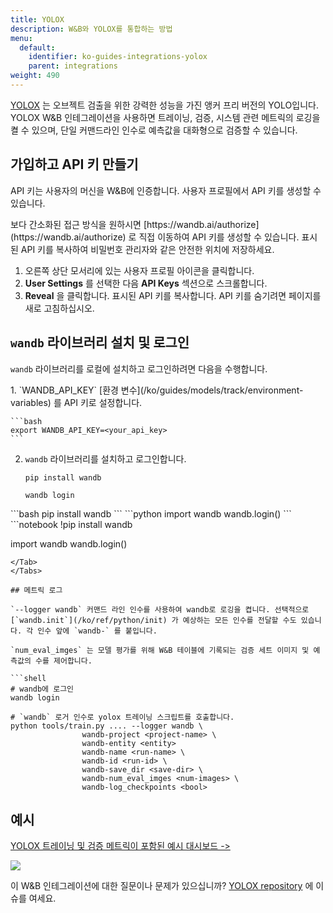 ```yaml
---
title: YOLOX
description: W&B와 YOLOX를 통합하는 방법
menu:
  default:
    identifier: ko-guides-integrations-yolox
    parent: integrations
weight: 490
---
```


[YOLOX](https://github.com/Megvii-BaseDetection/YOLOX) 는 오브젝트 검출을 위한 강력한 성능을 가진 앵커 프리 버전의 YOLO입니다. YOLOX W&B 인테그레이션을 사용하면 트레이닝, 검증, 시스템 관련 메트릭의 로깅을 켤 수 있으며, 단일 커맨드라인 인수로 예측값을 대화형으로 검증할 수 있습니다.

## 가입하고 API 키 만들기

API 키는 사용자의 머신을 W&B에 인증합니다. 사용자 프로필에서 API 키를 생성할 수 있습니다.

<Note>
보다 간소화된 접근 방식을 원하시면 [https://wandb.ai/authorize](https://wandb.ai/authorize) 로 직접 이동하여 API 키를 생성할 수 있습니다. 표시된 API 키를 복사하여 비밀번호 관리자와 같은 안전한 위치에 저장하세요.
</Note>

1. 오른쪽 상단 모서리에 있는 사용자 프로필 아이콘을 클릭합니다.
2. **User Settings** 를 선택한 다음 **API Keys** 섹션으로 스크롤합니다.
3. **Reveal** 을 클릭합니다. 표시된 API 키를 복사합니다. API 키를 숨기려면 페이지를 새로 고침하십시오.

## `wandb` 라이브러리 설치 및 로그인

`wandb` 라이브러리를 로컬에 설치하고 로그인하려면 다음을 수행합니다.

<Tabs>
<Tab title="Command Line">
1. `WANDB_API_KEY` [환경 변수](/ko/guides/models/track/environment-variables) 를 API 키로 설정합니다.

    ```bash
    export WANDB_API_KEY=<your_api_key>
    ```

2. `wandb` 라이브러리를 설치하고 로그인합니다.

    ```shell
    pip install wandb

    wandb login
    ```
</Tab>
<Tab title="Python">
```bash
pip install wandb
```
```python
import wandb
wandb.login()
```
</Tab>
<Tab title="Python notebook">
```notebook
!pip install wandb

import wandb
wandb.login()
```
</Tab>
</Tabs>

## 메트릭 로그

`--logger wandb` 커맨드 라인 인수를 사용하여 wandb로 로깅을 켭니다. 선택적으로 [`wandb.init`](/ko/ref/python/init) 가 예상하는 모든 인수를 전달할 수도 있습니다. 각 인수 앞에 `wandb-` 를 붙입니다.

`num_eval_imges` 는 모델 평가를 위해 W&B 테이블에 기록되는 검증 세트 이미지 및 예측값의 수를 제어합니다.

```shell
# wandb에 로그인
wandb login

# `wandb` 로거 인수로 yolox 트레이닝 스크립트를 호출합니다.
python tools/train.py .... --logger wandb \
                wandb-project <project-name> \
                wandb-entity <entity>
                wandb-name <run-name> \
                wandb-id <run-id> \
                wandb-save_dir <save-dir> \
                wandb-num_eval_imges <num-images> \
                wandb-log_checkpoints <bool>
```

## 예시

[YOLOX 트레이닝 및 검증 메트릭이 포함된 예시 대시보드 ->](https://wandb.ai/manan-goel/yolox-nano/runs/3pzfeom)

<Frame>
    <img src="/images/integrations/yolox_example_dashboard.png"  />
</Frame>

이 W&B 인테그레이션에 대한 질문이나 문제가 있으십니까? [YOLOX repository](https://github.com/Megvii-BaseDetection/YOLOX) 에 이슈를 여세요.
